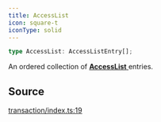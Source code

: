 ```yaml
---
title: AccessList
icon: square-t
iconType: solid
---
```


```ts
type AccessList: AccessListEntry[];
```

An ordered collection of [**AccessList** ](/sdk/content/type-aliases/AccessList) entries.

## Source

[transaction/index.ts:19](https://github.com/dominant-strategies/quais.js/blob/82a01fd664a5dd9d16c4f113b8ff062d0fc6278d/src/transaction/index.ts#L19)
